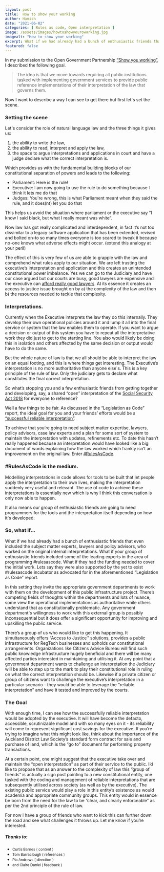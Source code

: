 ---
layout: post
title:  How to show your working
author: Hamish
date: "2021-06-02"
categories: [ Rules as code, Open interpretation ]
image: /assets/images/howtoshowyouroworking.jpg
imagealt: "How to show your working"
excerpt: What if we had already had a bunch of enthusiastic friends that included the subject matter experts, lawyers and policy advisors?
featured: false
---


In my submission to the Open Government Partnership [“Show you working”](https://hamish.dev/show-your-working/), I described the following goal.
> The idea is that we move towards requiring all public institutions tasked with implementing government services to provide public reference implementations of their interpretation of the law that governs them.

Now I want to describe a way I can see to get there but first let's set the scene.

### Setting the scene
Let's consider the role of natural language law and the three things it gives us:
1. the ability to write the law, 
2. the ability to read, interpret and apply the law, 
3. the space to argue interpretations and applications in court and have a judge declare what the correct interpretation is.

Which provides us with the fundamental building blocks of our constitutional separation of powers and leads to the following:
* Parliament: Here is the rule!
* Executive: I am now going to use the rule to do something because I think it lets me do that
* Judges: You're wrong, this is what Parliament meant when they said the rule, and it does(nt) let you do that

This helps us avoid the situation where parliament or the executive say “I know I said black, but what I really meant was white”.

Now law has got really complicated and interdependent, in fact it’s not too dissimilar to a legacy software application that has been extended, revised and bolted on-to so many times everyone is too scared to tweak it because no-one knows what adverse effects might occur. (extend this analogy at your peril)

The effect of this is very few of us are able to grapple with the law and comprehend what rules apply to our situation. We are left trusting the executive’s interpretation and application and this creates an unintended constitutional power imbalance. Yes we can go to the Judiciary and have our case argued but our courts are busy, good lawyers are expensive and the executive can [afford really good lawyers](https://www.jstor.org/stable/3053023). At its essence it creates an access to justice issue brought on by a) the complexity of the law and then b) the resources needed to tackle that complexity. 

### Interpretations.
Currently when the Executive interprets the law they do this internally. They develop their own operational policies around it and lump it all into the final service or system that the law enables them to operate. If you want to argue a decision or output of this system you have to repeat all the interpretative work they did just to get to the starting line. You also would likely be doing this in isolation and others affected by the same decision or output would have to do the same.

But the whole nature of law is that we all should be able to interpret the law on an equal footing, and this is where things get interesting. The Executive’s interpretation is no more authoritative than anyone else's. This is a key principle of the rule of law. Only the judiciary gets to declare what constitutes the final  correct interpretation. 

So what’s stopping you and a few enthusiastic friends from getting together and developing, say, a shared “open” interpretation of the [Social Security Act 2018](https://www.legislation.govt.nz/act/public/2018/0032/latest/whole.html) for everyone to reference?

Well a few things to be fair. As discussed in the “Legislation as Code” report, the ideal goal for you and your friends’ efforts would be a [“successful reliable interpretation”](https://hamish.dev/research/lac/part-four#emulate-successful-reliable-interpretations).

To achieve that you’re going to need subject matter expertise, lawyers, policy advisors, case law experts and a plan for some sort of system to maintain the interpretation with updates, refinements etc. To date this hasn’t really happened because an interpretation would have looked like a big document of words explaining how the law worked which frankly isn’t an improvement on the original law. Enter [#RulesAsCode](https://twitter.com/search?q=%23rulesascode).

### #RulesAsCode is the medium.
Modelling interpretations in code allows for tools to be built that let people apply the interpretation to their own lives, making the interpretation suddenly very useful and relevant. The use of code to achieve these interpretations is essentially new which is why I think this conversation is only now able to happen.

It also means our group of enthusiastic friends are going to need programmers for the tools and the interpretation itself depending on how it's developed.

### So, what if...
What if we had already had a bunch of enthusiastic friends that even included the subject matter experts, lawyers and policy advisors, who worked on the original internal interpretations. What if your group of enthusiastic friends included some of the leading experts in the area of programming #rulesascode. What if they had the funding needed to cover the initial work. Lets say they were also supported by the yet to exist #rulesascode incubator as advocated for in the aforementioned “Legislation as Code” report.

In this setting they invite the appropriate government departments to work with them on the development of this public infrastructure project. There’s competing fields of thoughts within the departments and lots of nuance, some view the operational implementations as authoritative while others understand that as constitutionally problematic. Any government department's willingness to work with this external group is possibly inconsequential but it does offer a significant opportunity for improving and upskilling the public service.

There’s a group of us who would like to get this happening. It simultaneously offers “Access to Justice’' solutions, provides a public infrastructure for RegTech businesses and upholds our constitutional arrangements. Organizations like Citizens Advice Bureau will find such public knowledge infrastructure hugely beneficial and there will be many affected parties interested in maintaining and utilising it. At any point that a government department wants to challenge an interpretation the Judiciary will be able to step up to the mark to play their constitutional role in ruling on what the correct interpretation should be. Likewise if a private citizen or group of citizens want to challenge the executive’s interpretation in a particular scenario  - they would be able to leverage the “reliable interpretation” and have it tested and improved by the courts.

### The Goal
With enough time, I can see how the successfully reliable interpretation would be adopted by the executive. It will have become the defacto, accessible, scrutinizable model and with so many eyes on it - its reliability will come to represent significant cost savings for the executive. If you’re trying to imagine what this might look like, think about the importance of the Auckland District Law Society’s standard form contract for sale and purchase of land, which is the “go to” document for performing property transactions. 

At a certain point, one might suggest that the executive take over and maintain the “open interpretation” as part of their service to the public. I’d like to propose that as an answer to the complexity of law this “group of friends” is actually a sign post pointing to a new constitutional entity, one tasked with the coding and management of reliable interpretations that are subsequently utilised across society (as well as by the executive). The existing public service would play a role in this entity’s existence as would academia and appropriate community groups. This entity would in essence be born from the need for the law to be “clear, and clearly enforceable” as per the 2nd principle of the rule of law. 

For now I have a group of friends who want to kick this can further down the road and see what challenges it throws up. Let me know if you’re interested. 





##### Thanks to:
*  <small>Curtis Barnes ( content )</small>
*  <small>Tom Barraclough ( references )</small>
*  <small>Pia Andrews ( direction )</small>
*  <small>and Claire Daniel ( feedback )</small>
